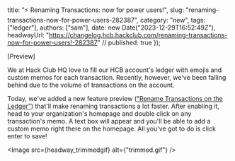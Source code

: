   title: "⚡ Renaming Transactions: now for power users!",
  slug: "renaming-transactions-now-for-power-users-282387",
  category: "new",
  tags: ["ledger"],
  authors: ["sam"],
  date: new Date("2023-12-29T16:52:49Z"),
  headwayUrl: "https://changelog.hcb.hackclub.com/renaming-transactions-now-for-power-users!-282387" // published: true
});

[Preview]

We at Hack Club HQ love to fill our HCB account's ledger with emojis and custom memos for each transaction. Recently, however, we've been falling behind due to the volume of transactions on the account.

Today, we've added a new feature preview (["Rename Transactions on the Ledger"](https://hcb.hackclub.com/my/settings/previews#rename_on_homepage)) that'll make renaming transactions a lot faster. After enabling it, head to your organization's homepage and double click on any transaction's memo. A text box will appear and you'll be able to add a custom memo right there on the homepage. All you've got to do is click enter to save!


      
<Image src={headway_trimmedgif} alt={"trimmed.gif"} />

